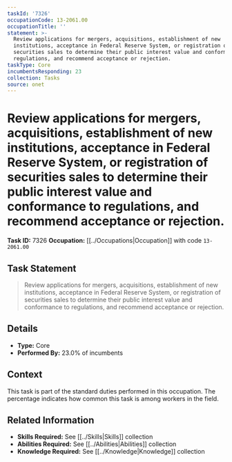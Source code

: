 ```yaml
---
taskId: '7326'
occupationCode: 13-2061.00
occupationTitle: ''
statement: >-
  Review applications for mergers, acquisitions, establishment of new
  institutions, acceptance in Federal Reserve System, or registration of
  securities sales to determine their public interest value and conformance to
  regulations, and recommend acceptance or rejection.
taskType: Core
incumbentsResponding: 23
collection: Tasks
source: onet
---
```

# Review applications for mergers, acquisitions, establishment of new institutions, acceptance in Federal Reserve System, or registration of securities sales to determine their public interest value and conformance to regulations, and recommend acceptance or rejection.

**Task ID:** 7326
**Occupation:** [[../Occupations|Occupation]] with code `13-2061.00`

## Task Statement

> Review applications for mergers, acquisitions, establishment of new institutions, acceptance in Federal Reserve System, or registration of securities sales to determine their public interest value and conformance to regulations, and recommend acceptance or rejection.

## Details

- **Type:** Core
- **Performed By:** 23.0% of incumbents

## Context

This task is part of the standard duties performed in this occupation. The percentage indicates how common this task is among workers in the field.

## Related Information

- **Skills Required:** See [[../Skills|Skills]] collection
- **Abilities Required:** See [[../Abilities|Abilities]] collection
- **Knowledge Required:** See [[../Knowledge|Knowledge]] collection
